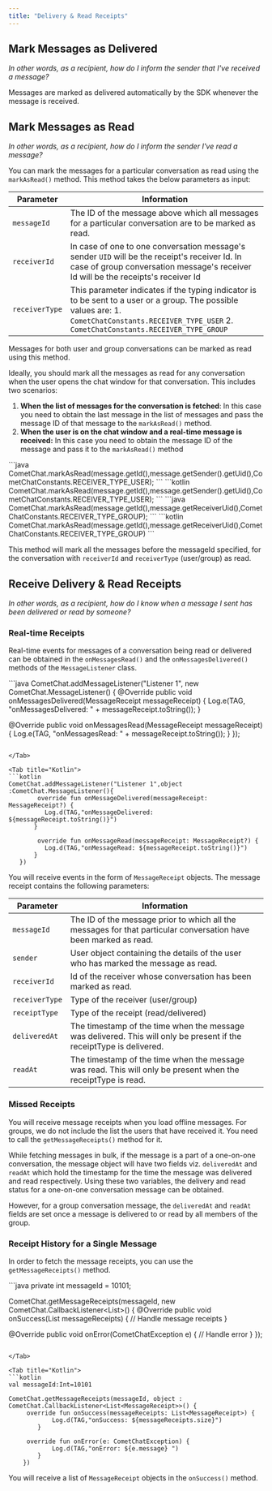 ```yaml
---
title: "Delivery & Read Receipts"
---
```




## Mark Messages as Delivered

*In other words, as a recipient, how do I inform the sender that I've received a message?*

Messages are marked as delivered automatically by the SDK whenever the message is received.

## Mark Messages as Read

*In other words, as a recipient, how do I inform the sender I've read a message?*

You can mark the messages for a particular conversation as read using the `markAsRead()` method. This method takes the below parameters as input:

| Parameter      | Information                                                                                                                                                                                          |
| -------------- | ---------------------------------------------------------------------------------------------------------------------------------------------------------------------------------------------------- |
| `messageId`    | The ID of the message above which all messages for a particular conversation are to be marked as read.                                                                                               |
| `receiverId`   | In case of one to one conversation message's sender `UID` will be the receipt's receiver Id. In case of group conversation message's receiver Id will be the receipts's receiver Id                  |
| `receiverType` | This parameter indicates if the typing indicator is to be sent to a user or a group. The possible values are: 1. `CometChatConstants.RECEIVER_TYPE_USER` 2. `CometChatConstants.RECEIVER_TYPE_GROUP` |

Messages for both user and group conversations can be marked as read using this method.

Ideally, you should mark all the messages as read for any conversation when the user opens the chat window for that conversation. This includes two scenarios:

1. **When the list of messages for the conversation is fetched**: In this case you need to obtain the last message in the list of messages and pass the message ID of that message to the `markAsRead()` method.
2. **When the user is on the chat window and a real-time message is received:** In this case you need to obtain the message ID of the message and pass it to the `markAsRead()` method

<Tabs>
<Tab title="Java (User)">
```java
CometChat.markAsRead(message.getId(),message.getSender().getUid(),CometChatConstants.RECEIVER_TYPE_USER);
```

</Tab>

<Tab title="Kotlin (User)">
```kotlin
CometChat.markAsRead(message.getId(),message.getSender().getUid(),CometChatConstants.RECEIVER_TYPE_USER);
```

</Tab>

<Tab title="Java (Group)">
```java
CometChat.markAsRead(message.getId(),message.getReceiverUid(),CometChatConstants.RECEIVER_TYPE_GROUP);
```

</Tab>

<Tab title="Kotlin (Group)">
```kotlin
CometChat.markAsRead(message.getId(),message.getReceiverUid(),CometChatConstants.RECEIVER_TYPE_GROUP)
```

</Tab>

</Tabs>

This method will mark all the messages before the messageId specified, for the conversation with `receiverId` and `receiverType` (user/group) as read.

## Receive Delivery & Read Receipts

*In other words, as a recipient, how do I know when a message I sent has been delivered or read by someone?*

### Real-time Receipts

Real-time events for messages of a conversation being read or delivered can be obtained in the `onMessagesRead()` and the `onMessagesDelivered()` methods of the `MessageListener` class.

<Tabs>
<Tab title="Java">
```java
CometChat.addMessageListener("Listener 1", new CometChat.MessageListener() {
   @Override
     public void onMessagesDelivered(MessageReceipt messageReceipt) {
     Log.e(TAG, "onMessagesDelivered: " + messageReceipt.toString());
   }
   
   @Override
     public void onMessagesRead(MessageReceipt messageReceipt) {
     Log.e(TAG, "onMessagesRead: " + messageReceipt.toString());
   }
 });
```

</Tab>

<Tab title="Kotlin">
```kotlin
CometChat.addMessageListener("Listener 1",object :CometChat.MessageListener(){
        override fun onMessageDelivered(messageReceipt: MessageReceipt?) {
          Log.d(TAG,"onMessageDelivered: ${messageReceipt.toString()}")
       }

        override fun onMessageRead(messageReceipt: MessageReceipt?) {
          Log.d(TAG,"onMessageRead: ${messageReceipt.toString()}")
       }
   })
```

</Tab>

</Tabs>

You will receive events in the form of `MessageReceipt` objects. The message receipt contains the following parameters:

| Parameter      | Information                                                                                                          |
| -------------- | -------------------------------------------------------------------------------------------------------------------- |
| `messageId`    | The ID of the message prior to which all the messages for that particular conversation have been marked as read.     |
| `sender`       | User object containing the details of the user who has marked the message as read.                                   |
| `receiverId`   | Id of the receiver whose conversation has been marked as read.                                                       |
| `receiverType` | Type of the receiver (user/group)                                                                                    |
| `receiptType`  | Type of the receipt (read/delivered)                                                                                 |
| `deliveredAt`  | The timestamp of the time when the message was delivered. This will only be present if the receiptType is delivered. |
| `readAt`       | The timestamp of the time when the message was read. This will only be present when the receiptType is read.         |

### Missed Receipts

You will receive message receipts when you load offline messages. For groups, we do not include the list the users that have received it. You need to call the `getMessageReceipts()` method for it.

While fetching messages in bulk, if the message is a part of a one-on-one conversation, the message object will have two fields viz. `deliveredAt` and `readAt` which hold the timestamp for the time the message was delivered and read respectively. Using these two variables, the delivery and read status for a one-on-one conversation message can be obtained.

However, for a group conversation message, the `deliveredAt` and `readAt` fields are set once a message is delivered to or read by all members of the group.

### Receipt History for a Single Message

In order to fetch the message receipts, you can use the `getMessageReceipts()` method.

<Tabs>
<Tab title="Java">
```java
private int messageId = 10101;

CometChat.getMessageReceipts(messageId, new CometChat.CallbackListener<List<MessageReceipt>>() {
  @Override
    public void onSuccess(List<MessageReceipt> messageReceipts) {
    	// Handle message receipts
  }

  @Override
    public void onError(CometChatException e) {
    // Handle error
  }
});
```

</Tab>

<Tab title="Kotlin">
```kotlin
val messageId:Int=10101

CometChat.getMessageReceipts(messageId, object : CometChat.CallbackListener<List<MessageReceipt>>() {
     override fun onSuccess(messageReceipts: List<MessageReceipt>) {
            Log.d(TAG,"onSuccess: ${messageReceipts.size}")
        }

     override fun onError(e: CometChatException) {
            Log.d(TAG,"onError: ${e.message} ")
        }
    })
```

</Tab>

</Tabs>

You will receive a list of `MessageReceipt` objects in the `onSuccess()` method.
